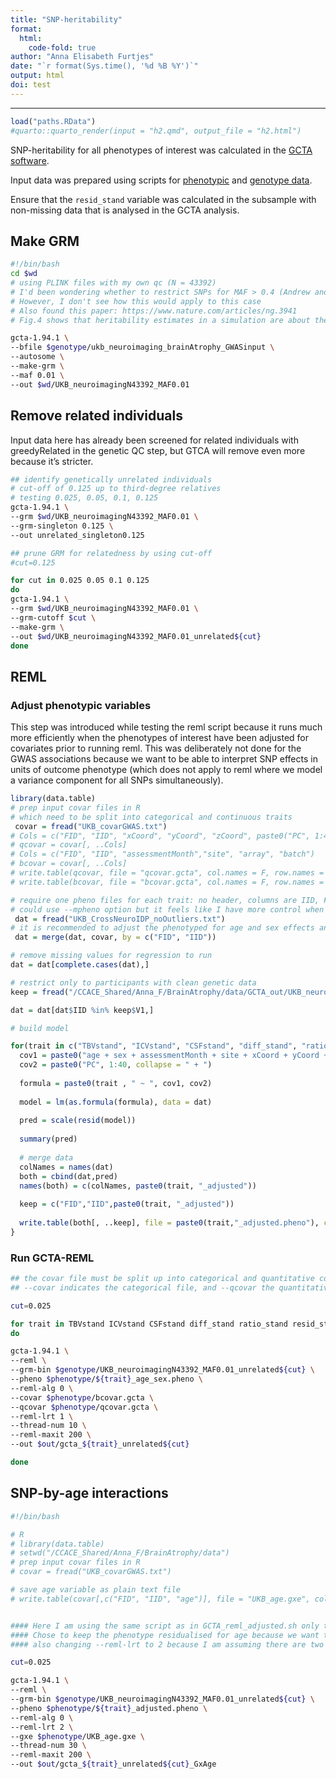 ```yaml
---
title: "SNP-heritability"
format: 
  html:
    code-fold: true
author: "Anna Elisabeth Furtjes"
date: "`r format(Sys.time(), '%d %B %Y')`"
output: html
doi: test
---
```


------------------------------------------------------------------------

```r
load("paths.RData")
#quarto::quarto_render(input = "h2.qmd", output_file = "h2.html")
```

SNP-heritability for all phenotypes of interest was calculated in the [GCTA software](https://yanglab.westlake.edu.cn/software/gcta/#Overview).

Input data was prepared using scripts for [phenotypic](UKB_neuro.html) and [genotype data](UKB_geneticQC.html). 

Ensure that the `resid_stand` variable was calculated in the subsample with non-missing data that is analysed in the GCTA analysis. 


## Make GRM
```bash
#!/bin/bash
cd $wd
# using PLINK files with my own qc (N = 43392)
# I'd been wondering whether to restrict SNPs for MAF > 0.4 (Andrew and Isy do that in the context of calculating Nhat because outlier estimates are more likely due to mismatches with reference data set)
# However, I don't see how this would apply to this case
# Also found this paper: https://www.nature.com/articles/ng.3941
# Fig.4 shows that heritability estimates in a simulation are about the same in each of the presented MAF bins, even MAF bin 0.4-0.5 produces very similar estimates - decided not to exclude, especially since I already have more stringent cut-off and fewer SNPs than Gails processing

gcta-1.94.1 \
--bfile $genotype/ukb_neuroimaging_brainAtrophy_GWASinput \
--autosome \
--make-grm \
--maf 0.01 \
--out $wd/UKB_neuroimagingN43392_MAF0.01
```

## Remove related individuals

Input data here has already been screened for related individuals with greedyRelated in the genetic QC step, but GTCA will remove even more because it's stricter.

```bash
## identify genetically unrelated individuals
# cut-off of 0.125 up to third-degree relatives
# testing 0.025, 0.05, 0.1, 0.125
gcta-1.94.1 \
--grm $wd/UKB_neuroimagingN43392_MAF0.01 \
--grm-singleton 0.125 \
--out unrelated_singleton0.125 

## prune GRM for relatedness by using cut-off
#cut=0.125

for cut in 0.025 0.05 0.1 0.125
do
gcta-1.94.1 \
--grm $wd/UKB_neuroimagingN43392_MAF0.01 \
--grm-cutoff $cut \
--make-grm \
--out $wd/UKB_neuroimagingN43392_MAF0.01_unrelated${cut}
done
```

## REML

### Adjust phenotypic variables

This step was introduced while testing the reml script because it runs much more efficiently when the phenotypes of interest have been adjusted for covariates prior to running reml. This was deliberately not done for the GWAS associations because we want to be able to interpret SNP effects in units of outcome phenotype (which does not apply to reml where we model a variance component for all SNPs simultaneously).

```r
library(data.table)
# prep input covar files in R
# which need to be split into categorical and continuous traits
 covar = fread("UKB_covarGWAS.txt")
# Cols = c("FID", "IID", "xCoord", "yCoord", "zCoord", paste0("PC", 1:40))
# qcovar = covar[, ..Cols]
# Cols = c("FID", "IID", "assessmentMonth","site", "array", "batch")
# bcovar = covar[, ..Cols]
# write.table(qcovar, file = "qcovar.gcta", col.names = F, row.names = F, sep = "\t", na = "NA")
# write.table(bcovar, file = "bcovar.gcta", col.names = F, row.names = F, sep = "\t", na = "NA")

# require one pheno files for each trait: no header, columns are IID, FID, phenotypes
# could use --mpheno option but it feels like I have more control when I do it separately
 dat = fread("UKB_CrossNeuroIDP_noOutliers.txt")
# it is recommended to adjust the phenotyped for age and sex effects and standardise them tp z-scores prior to REML analysis because for some traits, the variance in females is larger than in males which cannot be corrected by including the sex effect as a covariate in the REML analysis
 dat = merge(dat, covar, by = c("FID", "IID")) 

# remove missing values for regression to run
dat = dat[complete.cases(dat),]

# restrict only to participants with clean genetic data
keep = fread("/CCACE_Shared/Anna_F/BrainAtrophy/data/GCTA_out/UKB_neuroimagingN43392_MAF0.01_unrelated0.025.grm.id")

dat = dat[dat$IID %in% keep$V1,]

# build model 

for(trait in c("TBVstand", "ICVstand", "CSFstand", "diff_stand", "ratio_stand", "resid_stand")){
  cov1 = paste0("age + sex + assessmentMonth + site + xCoord + yCoord + zCoord + array + batch +")
  cov2 = paste0("PC", 1:40, collapse = " + ")
  
  formula = paste0(trait , " ~ ", cov1, cov2)
  
  model = lm(as.formula(formula), data = dat)
  
  pred = scale(resid(model))
  
  summary(pred)
  
  # merge data
  colNames = names(dat)
  both = cbind(dat,pred)
  names(both) = c(colNames, paste0(trait, "_adjusted"))
  
  keep = c("FID","IID",paste0(trait, "_adjusted"))
  
  write.table(both[, ..keep], file = paste0(trait,"_adjusted.pheno"), col.names = F, row.names = F, sep = "\t", na = "NA")
}
```

### Run GCTA-REML

```bash
## the covar file must be split up into categorical and quantitative covariates
## --covar indicates the categorical file, and --qcovar the quantitative files 

cut=0.025

for trait in TBVstand ICVstand CSFstand diff_stand ratio_stand resid_stand
do

gcta-1.94.1 \
--reml \
--grm-bin $genotype/UKB_neuroimagingN43392_MAF0.01_unrelated${cut} \
--pheno $phenotype/${trait}_age_sex.pheno \
--reml-alg 0 \
--covar $phenotype/bcovar.gcta \
--qcovar $phenotype/qcovar.gcta \
--reml-lrt 1 \
--thread-num 10 \
--reml-maxit 200 \
--out $out/gcta_${trait}_unrelated${cut}

done
```


## SNP-by-age interactions

```bash
#!/bin/bash

# R
# library(data.table)
# setwd("/CCACE_Shared/Anna_F/BrainAtrophy/data")
# prep input covar files in R
# covar = fread("UKB_covarGWAS.txt")

# save age variable as plain text file
# write.table(covar[,c("FID", "IID", "age")], file = "UKB_age.gxe", col.names = F, row.names = F, sep = "\t", na = "NA")


#### Here I am using the same script as in GCTA_reml_adjusted.sh only that I am including a gxe interaction term
#### Chose to keep the phenotype residualised for age because we want to control for a main effect of age (so we're comparing people of similar ages), but then we're asking whether the there is a significant GxAge variance contribution to the toal phenotypic variance 
#### also changing --reml-lrt to 2 because I am assuming there are two genetic variance components included in the analysis (main genetic effect and then the gene environment effect)

cut=0.025

gcta-1.94.1 \
--reml \
--grm-bin $genotype/UKB_neuroimagingN43392_MAF0.01_unrelated${cut} \
--pheno $phenotype/${trait}_adjusted.pheno \
--reml-alg 0 \
--reml-lrt 2 \
--gxe $phenotype/UKB_age.gxe \
--thread-num 30 \
--reml-maxit 200 \
--out $out/gcta_${trait}_unrelated${cut}_GxAge
```

